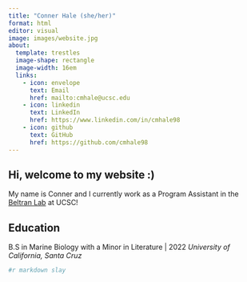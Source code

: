 ```yaml
---
title: "Conner Hale (she/her)"
format: html
editor: visual
image: images/website.jpg
about:
  template: trestles
  image-shape: rectangle
  image-width: 16em
  links:
    - icon: envelope
      text: Email
      href: mailto:cmhale@ucsc.edu
    - icon: linkedin
      text: LinkedIn
      href: https://www.linkedin.com/in/cmhale98
    - icon: github
      text: GitHub
      href: https://github.com/cmhale98
---
```


## Hi, welcome to my website :)

My name is Conner and I currently work as a Program Assistant in the [Beltran Lab](https://roxannebeltran.sites.ucsc.edu) at UCSC!

## Education

B.S in Marine Biology with a Minor in Literature \| 2022 *University of California, Santa Cruz*

```r
#r markdown slay
```
